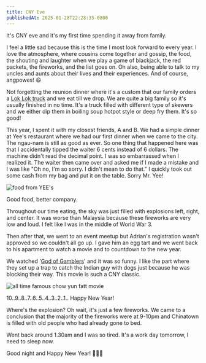 ```yaml
---
title: CNY Eve
publishedAt: 2025-01-28T22:28:35-0800
---
```


It's CNY eve and it's my first time spending it away from family.

I feel a little sad because this is the time I most look forward to every year. I love the atmosphere, where cousins come together and gossip, the food, the shouting and laughter when we play a game of blackjack, the red packets, the fireworks, and the list goes on. Oh also, being able to talk to my uncles and aunts about their lives and their experiences. And of course, angpowes! 😆

Not forgetting the reunion dinner where it's a custom that our family orders a [Lok Lok truck](https://www.reddit.com/r/malaysia/comments/pjh5if/lok_lok_is_the_og_food_truck_of_malaysia_whats/) and we eat till we drop. We are quite a big family so it's usually finished in no time. It's a truck filled with different type of skewers and we either dip them in boiling soup hotpot style or deep fry them. It's so good!

This year, I spent it with my closest friends, A and B. We had a simple dinner at Yee's restaurant where we had our first dinner when we came to the city. The ngau-nam is still as good as ever. So one thing that happened here was that I accidentally tipped the waiter 6 cents instead of 6 dollars. The machine didn't read the decimal point. I was so embarrassed when I realized it. The waiter then came over and asked me if I made a mistake and I was like "Oh no, I'm so sorry. I didn't mean to do that." I quickly took out some cash from my bag and put it on the table. Sorry Mr. Yee!

<Image src="/images/sf-cny/food.png" alt="food from YEE's" />

Good food, better company.

Throughout our time eating, the sky was just filled with explosions left, right, and center. It was worse than Malaysia because these fireworks are very low and loud. I felt like I was in the middle of World War 3.

Then after that, we went to an event meetup but Adrian's registration wasn't approved so we couldn't all go up. I gave him an egg tart and we went back to his apartment to watch a movie and to countdown to the new year.

We watched '[God of Gamblers](https://www.youtube.com/watch?v=P67bpsowH9s)' and it was so funny. I like the part where they set up a trap to catch the Indian guy with dogs just because he was blocking their way. This movie is such a CNY classic.

<Image
  src="/images/sf-cny/movie.png"
  alt="all time famous chow yun fatt movie"
/>

10..9..8..7..6..5..4..3..2..1.. Happy New Year!

Where's the explosion? Oh wait, it's just a few fireworks. We came to a conclusion that the majority of the fireworks were at 9-10pm and Chinatown is filled with old people who had already gone to bed.

Went back around 1.30am and I was so tired. It's a work day tomorrow, I need to sleep now.

Good night and Happy New Year! 🧧🎉🎊
